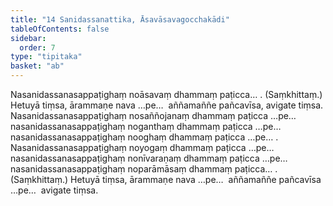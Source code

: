 ```yaml
---
title: "14 Sanidassanattika, Āsavāsavagocchakādi"
tableOfContents: false
sidebar:
  order: 7
type: "tipitaka"
basket: "ab"
---
```



<DynamicBreadcrumb />

<Division number="79">

<Paragraph number="176">
Nasanidassanasappaṭighaṃ noāsavaṃ dhammaṃ paṭicca… . (Saṃkhittaṃ.)
</Paragraph>

<Paragraph number="177">
Hetuyā tiṃsa, ārammaṇe nava …pe…  aññamaññe pañcavīsa, avigate tiṃsa.
</Paragraph>

</Division>
<Division number="80">

<Paragraph number="178">
Nasanidassanasappaṭighaṃ nosaññojanaṃ dhammaṃ paṭicca …pe…  nasanidassanasappaṭighaṃ noganthaṃ dhammaṃ paṭicca …pe…  nasanidassanasappaṭighaṃ nooghaṃ dhammaṃ paṭicca …pe… . Nasanidassanasappaṭighaṃ noyogaṃ dhammaṃ paṭicca …pe…  nasanidassanasappaṭighaṃ nonīvaraṇaṃ dhammaṃ paṭicca …pe…  nasanidassanasappaṭighaṃ noparāmāsaṃ dhammaṃ paṭicca… . (Saṃkhittaṃ.)
</Paragraph>

<Paragraph number="179">
Hetuyā tiṃsa, ārammaṇe nava …pe…  aññamaññe pañcavīsa …pe…  avigate tiṃsa.
</Paragraph>
</Division>